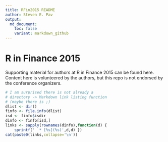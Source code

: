 ```yaml
---
title: RFin2015 README
author: Steven E. Pav 
output: 
  md_document:
    toc: false
    variant: markdown_github
---
```


# R in Finance 2015 #

Supporting material for authors at R in Finance 2015 can be found here. 
Content here is volunteered by the authors, but this repo is not endorsed
by the conference organizers.

```r
# I am surprised there is not already a 
# directory -> Markdown link listing function
# (maybe there is ;)
dlist <- dir()
finfo <- file.info(dlist)
isd <- finfo$isdir
dinfo <- finfo[isd,]
links <- sapply(rownames(dinfo),function(d) {
	sprintf('  * [%s](%s)',d,d) })
cat(paste0(links,collapse='\n'))
```


